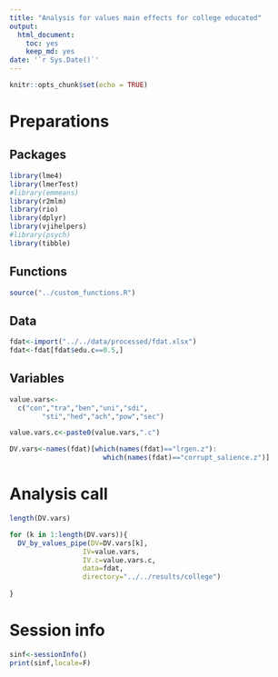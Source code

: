 ```yaml
---
title: "Analysis for values main effects for college educated"
output: 
  html_document: 
    toc: yes
    keep_md: yes
date: '`r Sys.Date()`'
---
```


```r
knitr::opts_chunk$set(echo = TRUE)
```

# Preparations

## Packages

```r

library(lme4)
library(lmerTest)
#library(emmeans)
library(r2mlm)
library(rio)
library(dplyr)
library(vjihelpers)
#library(psych)
library(tibble)
```

## Functions

```r

source("../custom_functions.R")
```

## Data

```r
fdat<-import("../../data/processed/fdat.xlsx")
fdat<-fdat[fdat$edu.c==0.5,]
```

## Variables

```r

value.vars<-
  c("con","tra","ben","uni","sdi",
        "sti","hed","ach","pow","sec")

value.vars.c<-paste0(value.vars,".c")

DV.vars<-names(fdat)[which(names(fdat)=="lrgen.z"):
                       which(names(fdat)=="corrupt_salience.z")]

```

# Analysis call

```r
length(DV.vars)

for (k in 1:length(DV.vars)){
  DV_by_values_pipe(DV=DV.vars[k],
                  IV=value.vars,
                  IV.c=value.vars.c,
                  data=fdat,
                  directory="../../results/college")
  
}


```

# Session info

```r
sinf<-sessionInfo()
print(sinf,locale=F)
```